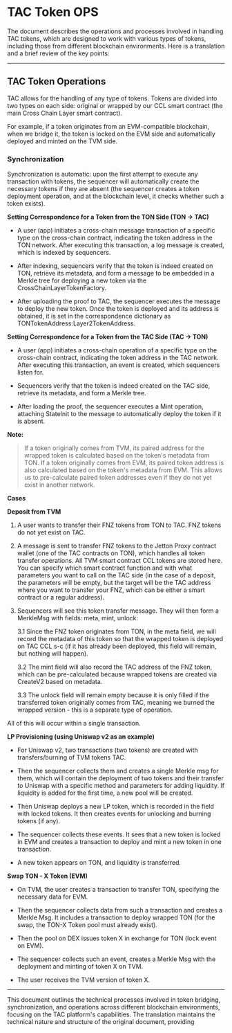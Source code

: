 
# TAC Token OPS

The document describes the operations and processes involved in handling TAC tokens, which are designed to work with various types of tokens, including those from different blockchain environments. Here is a translation and a brief review of the key points:

---

## TAC Token Operations

TAC allows for the handling of any type of tokens. Tokens are divided into two types on each side: original or wrapped by our CCL smart contract (the main Cross Chain Layer smart contract).

For example, if a token originates from an EVM-compatible blockchain, when we bridge it, the token is locked on the EVM side and automatically deployed and minted on the TVM side.

### Synchronization

Synchronization is automatic: upon the first attempt to execute any transaction with tokens, the sequencer will automatically create the necessary tokens if they are absent (the sequencer creates a token deployment operation, and at the blockchain level, it checks whether such a token exists).

**Setting Correspondence for a Token from the TON Side (TON -> TAC)**

- A user (app) initiates a cross-chain message transaction of a specific type on the cross-chain contract, indicating the token address in the TON network. After executing this transaction, a log message is created, which is indexed by sequencers.

- After indexing, sequencers verify that the token is indeed created on TON, retrieve its metadata, and form a message to be embedded in a Merkle tree for deploying a new token via the CrossChainLayerTokenFactory.

- After uploading the proof to TAC, the sequencer executes the message to deploy the new token. Once the token is deployed and its address is obtained, it is set in the correspondence dictionary as TONTokenAddress:Layer2TokenAddress.


**Setting Correspondence for a Token from the TAC Side (TAC -> TON)**

- A user (app) initiates a cross-chain operation of a specific type on the cross-chain contract, indicating the token address in the TAC network. After executing this transaction, an event is created, which sequencers listen for.

- Sequencers verify that the token is indeed created on the TAC side, retrieve its metadata, and form a Merkle tree.

- After loading the proof, the sequencer executes a Mint operation, attaching StateInit to the message to automatically deploy the token if it is absent.

**Note:**

> If a token originally comes from TVM, its paired address for the wrapped token is calculated based on the token's metadata from TON.
 If a token originally comes from EVM, its paired token address is also calculated based on the token's metadata from EVM.
 This allows us to pre-calculate paired token addresses even if they do not yet exist in another network.

**Cases**

**Deposit from TVM**

1. A user wants to transfer their FNZ tokens from TON to TAC. FNZ tokens do not yet exist on TAC.

2. A message is sent to transfer FNZ tokens to the Jetton Proxy contract wallet (one of the TAC contracts on TON), which handles all token transfer operations. All TVM smart contract CCL tokens are stored here. You can specify which smart contract function and with what parameters you want to call on the TAC side (in the case of a deposit, the parameters will be empty, but the target will be the TAC address where you want to transfer your FNZ, which can be either a smart contract or a regular address).

3. Sequencers will see this token transfer message. They will then form a MerkleMsg with fields: meta, mint, unlock:

   3.1 Since the FNZ token originates from TON, in the meta field, we will record the metadata of this token so that the wrapped token is deployed on TAC CCL s-c (if it has already been deployed, this field will remain, but nothing will happen).

   3.2 The mint field will also record the TAC address of the FNZ token, which can be pre-calculated because wrapped tokens are created via CreateV2 based on metadata.

   3.3 The unlock field will remain empty because it is only filled if the transferred token originally comes from TAC, meaning we burned the wrapped version - this is a separate type of operation.

All of this will occur within a single transaction.

**LP Provisioning (using Uniswap v2 as an example)**

- For Uniswap v2, two transactions (two tokens) are created with transfers/burning of TVM tokens TAC.

- Then the sequencer collects them and creates a single Merkle msg for them, which will contain the deployment of two tokens and their transfer to Uniswap with a specific method and parameters for adding liquidity. If liquidity is added for the first time, a new pool will be created.

- Then Uniswap deploys a new LP token, which is recorded in the field with locked tokens. It then creates events for unlocking and burning tokens (if any).

- The sequencer collects these events. It sees that a new token is locked in EVM and creates a transaction to deploy and mint a new token in one transaction.

- A new token appears on TON, and liquidity is transferred.

**Swap TON - X Token (EVM)**

- On TVM, the user creates a transaction to transfer TON, specifying the necessary data for EVM.

- Then the sequencer collects data from such a transaction and creates a Merkle Msg. It includes a transaction to deploy wrapped TON (for the swap, the TON-X Token pool must already exist).

- Then the pool on DEX issues token X in exchange for TON (lock event on EVM).

- The sequencer collects such an event, creates a Merkle Msg with the deployment and minting of token X on TVM.

- The user receives the TVM version of token X.

---

This document outlines the technical processes involved in token bridging, synchronization, and operations across different blockchain environments, focusing on the TAC platform's capabilities. The translation maintains the technical nature and structure of the original document, providing
